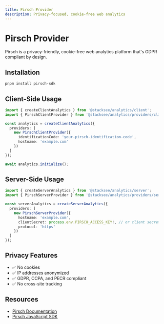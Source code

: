 ```yaml
---
title: Pirsch Provider
description: Privacy-focused, cookie-free web analytics
---
```


# Pirsch Provider

Pirsch is a privacy-friendly, cookie-free web analytics platform that's GDPR compliant by design.

## Installation

```bash
pnpm install pirsch-sdk
```

## Client-Side Usage

```typescript
import { createClientAnalytics } from '@stacksee/analytics/client';
import { PirschClientProvider } from '@stacksee/analytics/providers/client';

const analytics = createClientAnalytics({
  providers: [
    new PirschClientProvider({
      identificationCode: 'your-pirsch-identification-code',
      hostname: 'example.com'
    })
  ]
});

await analytics.initialize();
```

## Server-Side Usage

```typescript
import { createServerAnalytics } from '@stacksee/analytics/server';
import { PirschServerProvider } from '@stacksee/analytics/providers/server';

const serverAnalytics = createServerAnalytics({
  providers: [
    new PirschServerProvider({
      hostname: 'example.com',
      clientSecret: process.env.PIRSCH_ACCESS_KEY!, // or client secret
      protocol: 'https'
    })
  ]
});
```

## Privacy Features

- ✅ No cookies
- ✅ IP addresses anonymized
- ✅ GDPR, CCPA, and PECR compliant
- ✅ No cross-site tracking

## Resources

- [Pirsch Documentation](https://docs.pirsch.io/)
- [Pirsch JavaScript SDK](https://github.com/pirsch-analytics/pirsch-js-sdk)
